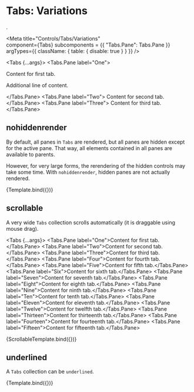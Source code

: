 
# Tabs: Variations
.

<Meta
  title="Controls/Tabs/Variations"  
  component={Tabs}
  subcomponents = {{ "Tabs.Pane": Tabs.Pane }} 
  argTypes={{
    className: { table: { disable: true } }
  }}
/>

<Tabs {...args}>
  <Tabs.Pane label="One">
    <p>Content for first tab.</p>
    <p>Additional line of content.</p>
  </Tabs.Pane>
  <Tabs.Pane label="Two">
    Content for second tab.
  </Tabs.Pane>
  <Tabs.Pane label="Three">
    Content for third tab.
  </Tabs.Pane>
</Tabs>

## nohiddenrender

By default, all panes in `Tabs` are rendered, but all panes are hidden
except for the active pane. That way, all elements contained in all panes
are available to parents.

However, for very large forms, the rerendering of the hidden controls may
take some time. With `nohiddenrender`, hidden panes are not actually rendered.

<Canvas>
  <Story
    name="nohiddenrender"
    args={{ nohiddenrender: true }}>
    {Template.bind({})}
  </Story>
</Canvas>

## scrollable 

A very wide `Tabs` collection scrolls automatically (it is draggable using
mouse drag).

<Tabs {...args}>
  <Tabs.Pane label="One"><Segment>Content for first tab.</Segment></Tabs.Pane>
  <Tabs.Pane label="Two"><Segment>Content for second tab.</Segment></Tabs.Pane>
  <Tabs.Pane label="Three"><Segment>Content for third tab.</Segment></Tabs.Pane>
  <Tabs.Pane label="Four"><Segment>Content for fourth tab.</Segment></Tabs.Pane>
  <Tabs.Pane label="Five"><Segment>Content for fifth tab.</Segment></Tabs.Pane>
  <Tabs.Pane label="Six"><Segment>Content for sixth tab.</Segment></Tabs.Pane>
  <Tabs.Pane label="Seven"><Segment>Content for seventh tab.</Segment></Tabs.Pane>
  <Tabs.Pane label="Eight"><Segment>Content for eighth tab.</Segment></Tabs.Pane>
  <Tabs.Pane label="Nine"><Segment>Content for ninth tab.</Segment></Tabs.Pane>
  <Tabs.Pane label="Ten"><Segment>Content for tenth tab.</Segment></Tabs.Pane>
  <Tabs.Pane label="Eleven"><Segment>Content for eleventh tab.</Segment></Tabs.Pane>
  <Tabs.Pane label="Twelve"><Segment>Content for twelfth tab.</Segment></Tabs.Pane>
  <Tabs.Pane label="Thirteen"><Segment>Content for thirteenth tab.</Segment></Tabs.Pane>
  <Tabs.Pane label="Fourteen"><Segment>Content for fourteenth tab.</Segment></Tabs.Pane>
  <Tabs.Pane label="Fifteen"><Segment>Content for fifteenth tab.</Segment></Tabs.Pane>
</Tabs>

<Canvas>
  <Story
    name="scrollable"
    args={{  }}>
    {ScrollableTemplate.bind({})}
  </Story>
</Canvas>

## underlined 

A `Tabs` collection can be `underlined`.

<Canvas>
  <Story
    name="underlined"
    args={{ underlined: true }}>
    {Template.bind({})}
  </Story>
</Canvas>